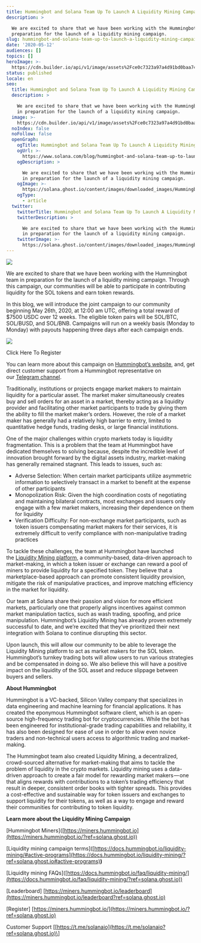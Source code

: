 ```yaml
---
title: Hummingbot and Solana Team Up To Launch A Liquidity Mining Campaign
description: >

  We are excited to share that we have been working with the Hummingbot team in
  preparation for the launch of a liquidity mining campaign.
slug: hummingbot-and-solana-team-up-to-launch-a-liquidity-mining-campaign
date: '2020-05-12'
audiences: []
topics: []
heroImage: >-
  https://cdn.builder.io/api/v1/image/assets%2Fce0c7323a97a4d91bd0baa7490ec9139%2F1c25b438eeca46e1878e9cc7c0e12d02
status: published
locale: en
seo:
  title: Hummingbot and Solana Team Up To Launch A Liquidity Mining Campaign
  description: >

    We are excited to share that we have been working with the Hummingbot team
    in preparation for the launch of a liquidity mining campaign.
  image: >-
    https://cdn.builder.io/api/v1/image/assets%2Fce0c7323a97a4d91bd0baa7490ec9139%2F1c25b438eeca46e1878e9cc7c0e12d02
  noIndex: false
  noFollow: false
  openGraph:
    ogTitle: Hummingbot and Solana Team Up To Launch A Liquidity Mining Campaign
    ogUrl: >-
      https://www.solana.com/blog/hummingbot-and-solana-team-up-to-launch-a-liquidity-mining-campaign
    ogDescription: >

      We are excited to share that we have been working with the Hummingbot team
      in preparation for the launch of a liquidity mining campaign.
    ogImage: >-
      https://solana.ghost.io/content/images/downloaded_images/Hummingbot-and-Solana-Team-Up-To-Launch-A-Liquidity-Mining-Campaign/1-wzomu95qCv8FbaVnkIxCgg-1.png
    ogType:
      - article
  twitter:
    twitterTitle: Hummingbot and Solana Team Up To Launch A Liquidity Mining Campaign
    twitterDescription: >

      We are excited to share that we have been working with the Hummingbot team
      in preparation for the launch of a liquidity mining campaign.
    twitterImage: >-
      https://solana.ghost.io/content/images/downloaded_images/Hummingbot-and-Solana-Team-Up-To-Launch-A-Liquidity-Mining-Campaign/1-wzomu95qCv8FbaVnkIxCgg-1.png
---
```


![](/hummingbot-and-solana-team-up-to-launch-a-liquidity-mining-campaign/image-1.jpg)

We are excited to share that we have been working with the Hummingbot team in preparation for the launch of a liquidity mining campaign. Through this campaign, our communities will be able to participate in contributing liquidity for the SOL tokens and earn token rewards.

In this blog, we will introduce the joint campaign to our community beginning May 26th, 2020, at 12:00 am UTC, offering a total reward of $7500 USDC over 12 weeks. The eligible token pairs will be SOL/BTC, SOL/BUSD, and SOL/BNB. Campaigns will run on a weekly basis (Monday to Monday) with payouts happening three days after each campaign ends.

![](/hummingbot-and-solana-team-up-to-launch-a-liquidity-mining-campaign/image-2.jpg)

Click Here To Register

You can learn more about this campaign on [Hummingbot’s website](https://hummingbot.io/blog/2020-05-solana-liquidity-mining-campaign-coming-soon?ref=solana.ghost.io), and, get direct customer support from a Hummingbot representative on our [Telegram channel](https://t.me/solanaio?ref=solana.ghost.io).

Traditionally, institutions or projects engage market makers to maintain liquidity for a particular asset. The market maker simultaneously creates buy and sell orders for an asset in a market, thereby acting as a liquidity provider and facilitating other market participants to trade by giving them the ability to fill the market maker’s orders. However, the role of a market maker has generally had a relatively high barrier to entry, limited to quantitative hedge funds, trading desks, or large financial institutions.

One of the major challenges within crypto markets today is liquidity fragmentation. This is a problem that the team at Hummingbot have dedicated themselves to solving because, despite the incredible level of innovation brought forward by the digital assets industry, market-making has generally remained stagnant. This leads to issues, such as:

-   Adverse Selection: When certain market participants utilize asymmetric information to selectively transact in a market to benefit at the expense of other participants
-   Monopolization Risk: Given the high coordination costs of negotiating and maintaining bilateral contracts, most exchanges and issuers only engage with a few market makers, increasing their dependence on them for liquidity
-   Verification Difficulty: For non-exchange market participants, such as token issuers compensating market makers for their services, it is extremely difficult to verify compliance with non-manipulative trading practices

To tackle these challenges, the team at Hummingbot have launched the [Liquidity Mining platform](https://miners.hummingbot.io/?ref=solana.ghost.io), a community-based, data-driven approach to market-making, in which a token issuer or exchange can reward a pool of miners to provide liquidity for a specified token. They believe that a marketplace-based approach can promote consistent liquidity provision, mitigate the risk of manipulative practices, and improve matching efficiency in the market for liquidity.

Our team at Solana share their passion and vision for more efficient markets, particularly one that properly aligns incentives against common market manipulation tactics, such as wash trading, spoofing, and price manipulation. Hummingbot’s Liquidity Mining has already proven extremely successful to date, and we’re excited that they’ve prioritized their next integration with Solana to continue disrupting this sector.

Upon launch, this will allow our community to be able to leverage the Liquidity Mining platform to act as market makers for the SOL token. Hummingbot’s turnkey trading bots will allow users to run various strategies and be compensated in doing so. We also believe this will have a positive impact on the liquidity of the SOL asset and reduce slippage between buyers and sellers.

**About Hummingbot**

Hummingbot is a VC-backed, Silicon Valley company that specializes in data engineering and machine learning for financial applications. It has created the eponymous Hummingbot software client, which is an open-source high-frequency trading bot for cryptocurrencies. While the bot has been engineered for institutional-grade trading capabilities and reliability, it has also been designed for ease of use in order to allow even novice traders and non-technical users access to algorithmic trading and market-making.

The Hummingbot team also created Liquidity Mining, a decentralized, crowd-sourced alternative for market-making that aims to tackle the problem of liquidity in the crypto markets. Liquidity mining uses a data-driven approach to create a fair model for rewarding market makers — one that aligns rewards with contributions to a token’s trading efficiency that result in deeper, consistent order books with tighter spreads. This provides a cost-effective and sustainable way for token issuers and exchanges to support liquidity for their tokens, as well as a way to engage and reward their communities for contributing to token liquidity.

**Learn more about the Liquidity Mining Campaign**

\[Hummingbot Miners\]([https://miners.hummingbot.io](https://miners.hummingbot.io/?ref=solana.ghost.io))

\[Liquidity mining campaign terms\]([https://docs.hummingbot.io/liquidity-mining/#active-programs](https://docs.hummingbot.io/liquidity-mining/?ref=solana.ghost.io#active-programs)**)**

\[Liquidity mining FAQs\]([https://docs.hummingbot.io/faq/liquidity-mining/](https://docs.hummingbot.io/faq/liquidity-mining/?ref=solana.ghost.io))

\[Leaderboard\] [https://miners.hummingbot.io/leaderboard](https://miners.hummingbot.io/leaderboard?ref=solana.ghost.io)

\[Register\] [https://miners.hummingbot.io/](https://miners.hummingbot.io/?ref=solana.ghost.io)

Customer Support \[[https://t.me/solanaio](https://t.me/solanaio?ref=solana.ghost.io)\]
